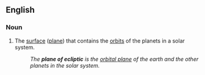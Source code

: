 ==English==

===Noun===
{{en-noun}}

# {{astronomy}} The [[surface]] ([[plane]]) that contains the [[orbits]] of the planets in a solar system.
#: ''The '''plane of ecliptic''' is the [[orbital plane]] of the earth and the other planets in the solar system.''